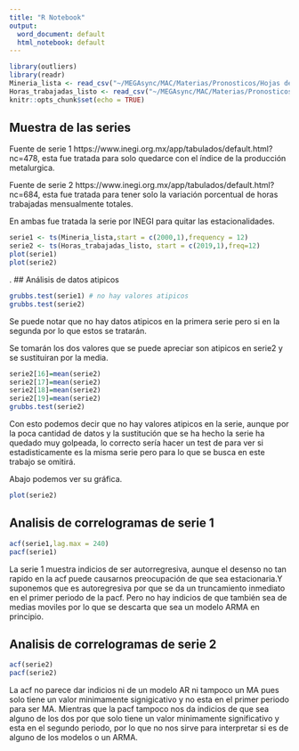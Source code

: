 ```yaml
---
title: "R Notebook"
output:
  word_document: default
  html_notebook: default
---
```



```r
library(outliers)
library(readr)
Mineria_lista <- read_csv("~/MEGAsync/MAC/Materias/Pronosticos/Hojas de calculo/Mineria_lista.csv")
Horas_trabajadas_listo <- read_csv("~/MEGAsync/MAC/Materias/Pronosticos/Hojas de calculo/Horas_trabajadas_listo.csv")
knitr::opts_chunk$set(echo = TRUE)
```

## Muestra de las series

Fuente de serie 1 https://www.inegi.org.mx/app/tabulados/default.html?nc=478, 
esta fue tratada para solo quedarce con el índice de la producción metalurgica.

Fuente de serie 2 https://www.inegi.org.mx/app/tabulados/default.html?nc=684, 
esta fue tratada para tener solo la variación porcentual de horas trabajadas mensualmente totales.

En ambas fue tratada la serie por INEGI para quitar las estacionalidades.


```r
serie1 <- ts(Mineria_lista,start = c(2000,1),frequency = 12)
serie2 <- ts(Horas_trabajadas_listo, start = c(2019,1),freq=12)
plot(serie1)
plot(serie2)
```

.
## Análisis de datos atipicos
```r
grubbs.test(serie1) # no hay valores atipicos
grubbs.test(serie2)
```

Se puede notar que no hay datos atipicos en la primera serie pero si en la segunda por lo que estos se tratarán.

Se tomarán los dos valores que se puede apreciar son atipicos en serie2 y se sustituiran por la media.

```r
serie2[16]=mean(serie2)
serie2[17]=mean(serie2)
serie2[18]=mean(serie2)
serie2[19]=mean(serie2)
grubbs.test(serie2)
```

Con esto podemos decir que no hay valores atipicos en la serie, aunque por la poca cantidad de datos y la 
sustitución que se ha hecho la serie ha quedado muy golpeada, lo correcto sería hacer un test de para
ver si estadisticamente es la misma serie pero para lo que se  busca en este trabajo se omitirá.

Abajo podemos ver su gráfica.

```r
plot(serie2)
```

## Analisis de correlogramas de serie 1

```r
acf(serie1,lag.max = 240)
pacf(serie1)
```
La serie 1 muestra indicios de ser autorregresiva, aunque el desenso no tan rapido en la acf puede
causarnos preocupación de que sea estacionaria.Y suponemos que es autoregresiva por que se da un truncamiento 
inmediato en el primer periodo de la pacf. Pero no hay indicios de que también sea de medias moviles por
lo que se descarta que sea un modelo ARMA en principio.

## Analisis de correlogramas de serie 2
```r
acf(serie2)
pacf(serie2)
```

La acf no parece dar indicios ni de un modelo AR ni tampoco un MA pues solo tiene un valor minimamente
signigicativo y no esta en el primer periodo para ser MA. Mientras que la pacf tampoco nos da indicios
de que sea alguno de los dos por que solo tiene un valor minimamente significativo y esta en el segundo periodo,
por lo que no nos sirve para interpretar si es de alguno de los modelos o un ARMA.

